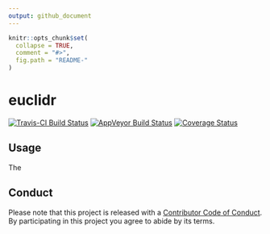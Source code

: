 ```yaml
---
output: github_document
---
```


<!-- README.md is generated from README.Rmd. Please edit that file -->

```r
knitr::opts_chunk$set(
  collapse = TRUE,
  comment = "#>",
  fig.path = "README-"
)
```

# euclidr

[![Travis-CI Build Status](https://travis-ci.org/jolars/euclidr.svg?branch=master)](https://travis-ci.org/jolars/euclidr)
[![AppVeyor Build Status](https://ci.appveyor.com/api/projects/status/github/jolars/euclidr?branch=master&svg=true)](https://ci.appveyor.com/project/jolars/euclidr)
[![Coverage Status](https://img.shields.io/codecov/c/github/jolars/euclidr/master.svg)](https://codecov.io/github/jolars/euclidr?branch=master)

## Usage

The 


## Conduct

Please note that this project is released with a [Contributor Code of Conduct](CONDUCT.md). By participating in this project you agree to abide by its terms.